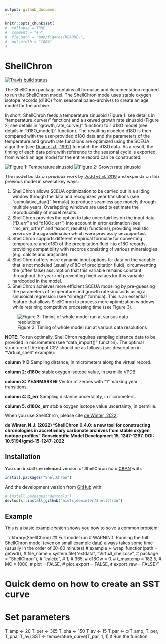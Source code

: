 ```yaml
---
output: github_document
---
```


<!-- README.md is generated from README.Rmd. Please edit that file -->

```r
knitr::opts_chunk$set(
#  collapse = TRUE,
#  comment = "#>",
#  fig.path = "man/figures/README-",
#  out.width = "100%"
)
```

# ShellChron

<!-- badges: start -->
[![Travis build status](https://travis-ci.com/nielsjdewinter/ShellChron.svg?branch=master)](https://travis-ci.com/nielsjdewinter/ShellChron)
<!-- badges: end -->

The ShellChron package contains all formulae and documentation required to run the ShellChron model.
The ShellChron model uses stable oxygen isotope records (d18O) from seasonal paleo-archives to create an age model for the archive.

In short, ShellChron feeds a temperature sinusoid (Figure 1; see details in "temperature_curve()" function) and a skewed growth rate sinusoid (Figure 2; see details in "growth_rate_curve()" function) to a d18O model (see details in "d18O_model()" function).
The resulting modeled d18O is then compared with the user-provided d18O data and the parameters of the temperature and growth rate functions are optimized using the SCEUA algorithm (see [Duan et al., 1992](https://doi.org/10.1029/91WR02985)) to match the d18O data.
As a result, the timing of each data point with reference to the seasonal cycle is exported, from which an age model for the entire record can be constructed.

![Figure 1: Temperature sinusoid](man/figures/README-SSTcurve.png)
![Figure 2: Growth rate sinusoid](man/figures/README-GRcurve.png)

The model builds on previous work by [Judd et al. 2018](https://doi.org/10.1016/j.palaeo.2017.09.034) and expands on this previous model in several key ways:

1. ShellChron allows SCEUA optimization to be carried out in a sliding window through the data and recognizes year transitions (see "cumulative_day()" formula) to produce seamless age models through multiple years. Overlapping windows are used to estimate the reproducibility of model results.
2. ShellChron provides the option to take uncertainties on the input data ("D_err" and "d18Oc_err") into account in error estimation (see "mc_err_orth()" and "export_results() functions), providing realistic errors on the age estimation which were previously unsupported.
3. ShellChron supports different empirical formulae for converting temperature and d18O of the precipitation fluid into d18O records, providing compatibility with records consisting of various mineralogies (e.g. calcite and aragonite).
4. ShellChron offers more dynamic input options for data on the variable that is not modeled (usually d18O of precipitation fluid), circumventing the (often false) assumption that this variable remains constant throughout the year and preventing fixed values for this variable hardcoded in the model.
5. ShellChron achieves more efficient SCEUA modeling by pre-guessing the parameters of temperature and growth rate sinusoids using a sinusoidal regression (see "sinreg()" formula). This is an essential feature that allows ShellChron to process more optimization windows while retaining competitive processing time (see Figure 3).

![Figure 3: Timing of whole model run at various data resolutions](man/figures/README-Timing.png)

**NOTE**: To run optimally, ShellChron requires sampling distance data to be provided in micrometers (see "data_import()" function). The optimal structure of the input CSV should be as follows (see description in "Virtual_shell" example):

**column 1: D** Sampling distance, in micrometers along the virtual record.

**column 2: d18Oc** stable oxygen isotope value, in permille VPDB.

**column 3: YEARMARKER** Vector of zeroes with "1" marking year transitions.

**column 4: D_err** Sampling distance uncertainty, in micrometers.

**column 5: d18Oc_err** stable oxygen isotope value uncertainty, in permille.

When you use ShellChron, please cite [de Winter, 2022](https://gmd.copernicus.org/articles/15/1247/2022/):

**de Winter, N.J. (2022) "ShellChron 0.4.0: a new tool for constructing chronologies in accretionary carbonate archives from stable oxygen isotope profiles" Geoscientific Model Development 15, 1247-1267, DOI: 10.5194/gmd-15-1247-2022**

## Installation

You can install the released version of ShellChron from [CRAN](https://CRAN.R-project.org) with:

``` r
install.packages("ShellChron")
```

And the development version from [GitHub](https://github.com/) with:

``` r
# install.packages("devtools")
devtools::install_github("nielsjdewinter/ShellChron")
```
## Example

This is a basic example which shows you how to solve a common problem:

```r
library(ShellChron)
## Full model run
# WARNING: Running the full ShellChron model (even on small example data) always takes some time (usually in the order of 30-60 minutes)
# example <- wrap_function(path = getwd(),
#  file_name = system.file("extdata", "Virtual_shell.csv",
#  package = "ShellChron"),
#  "calcite",
#  1,
#  365,
#  d18Ow = 0,
#  t_maxtemp = 182.5,
#  MC = 1000,
#  plot = FALSE,
#  plot_export = FALSE,
#  export_raw = FALSE)"

# Quick demo on how to create an SST curve
# Set parameters
T_amp <- 20
T_per <- 365
T_pha <- 150
T_av <- 15
T_par <- c(T_amp, T_per, T_pha, T_av)
SST <- temperature_curve(T_par, 1, 1) # Run the function
